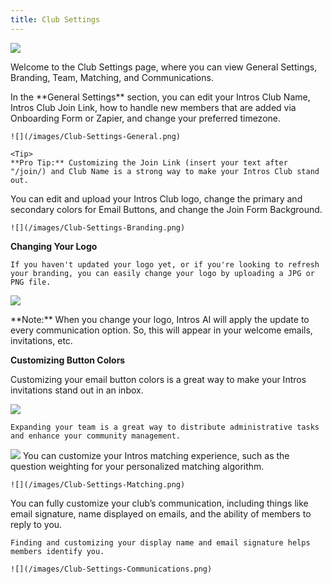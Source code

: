 ```yaml
---
title: Club Settings
---
```

![](/images/Club-Settings.png)

Welcome to the Club Settings page, where you can view General Settings, Branding, Team, Matching, and Communications. 

<Tabs>
  <Tab title="General Settings">
    In the **General Settings** section, you can edit your Intros Club Name, Intros Club Join Link, how to handle new members that are added via Onboarding Form or Zapier, and change your preferred timezone.

    ![](/images/Club-Settings-General.png)
    
    <Tip>
    **Pro Tip:** Customizing the Join Link (insert your text after "/join/) and Club Name is a strong way to make your Intros Club stand out.
</Tip>
  
  </Tab>
  <Tab title="Branding">
    You can edit and upload your Intros Club logo, change the primary and secondary colors for Email Buttons, and change the Join Form           Background. 

    ![](/images/Club-Settings-Branding.png)

**Changing Your Logo**

    If you haven't updated your logo yet, or if you're looking to refresh your branding, you can easily change your logo by uploading a JPG or PNG file.

![](/images/changing-your-logo-1-optim.png)

<Note>
**Note:** When you change your logo, Intros AI will apply the update to every communication option. So, this will appear in your welcome emails, invitations, etc.
</Note>

**Customizing Button Colors**

Customizing your email button colors is a great way to make your Intros invitations stand out in an inbox.

![](/images/button-colors-1.png)

  </Tab>
  <Tab title="Team">

    Expanding your team is a great way to distribute administrative tasks and enhance your community management.

![](/images/Club-Settings-Team.png)
  </Tab>
  <Tab title="Matching">
    You can customize your Intros matching experience, such as the question weighting for your personalized matching algorithm.

    ![](/images/Club-Settings-Matching.png)
  </Tab>
  <Tab title="Communications">
    You can fully customize your club’s communication, including things like email signature, name displayed on emails, and the ability of       members to reply to you.
    
    Finding and customizing your display name and email signature helps members identify you. 

    ![](/images/Club-Settings-Communications.png)
  </Tab>
</Tabs>
